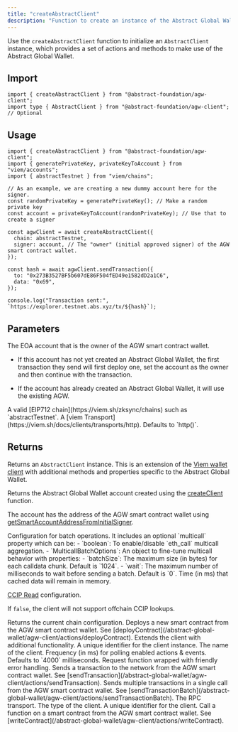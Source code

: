 ```yaml
---
title: "createAbstractClient"
description: "Function to create an instance of the Abstract Global Wallet client."
---
```


Use the `createAbstractClient` function to initialize an `AbstractClient` instance, which provides a set
of actions and methods to make use of the Abstract Global Wallet.

## Import

```tsx
import { createAbstractClient } from "@abstract-foundation/agw-client";
import type { AbstractClient } from "@abstract-foundation/agw-client"; // Optional
```

## Usage

```tsx
import { createAbstractClient } from "@abstract-foundation/agw-client";
import { generatePrivateKey, privateKeyToAccount } from "viem/accounts";
import { abstractTestnet } from "viem/chains";

// As an example, we are creating a new dummy account here for the signer.
const randomPrivateKey = generatePrivateKey(); // Make a random private key
const account = privateKeyToAccount(randomPrivateKey); // Use that to create a signer

const agwClient = await createAbstractClient({
  chain: abstractTestnet,
  signer: account, // The "owner" (initial approved signer) of the AGW smart contract wallet.
});

const hash = await agwClient.sendTransaction({
  to: "0x273B3527BF5b607dE86F504fED49e1582dD2a1C6",
  data: "0x69",
});

console.log("Transaction sent:", `https://explorer.testnet.abs.xyz/tx/${hash}`);
```

## Parameters

<ResponseField name="signer" type="Account" required>
  The EOA account that is the owner of the AGW smart contract wallet.

- If this account has not yet created an Abstract Global Wallet, the first transaction they send will first deploy one,
  set the account as the owner and then continue with the transaction.

- If the account has already created an Abstract Global Wallet, it will use the existing AGW.

</ResponseField>

<ResponseField name="address" type="ChainEIP712" required>
  A valid [EIP712 chain](https://viem.sh/zksync/chains) such as
  `abstractTestnet`.
</ResponseField>

<ResponseField name="transport" type="ChainEIP712">
  A [viem Transport](https://viem.sh/docs/clients/transports/http). Defaults to
  `http()`.
</ResponseField>

## Returns

Returns an `AbstractClient` instance. This is an extension of the [Viem wallet client](https://viem.sh/docs/clients/wallet) with
additional methods and properties specific to the Abstract Global Wallet.

<Expandable title="methods">
  <ResponseField name="account" type="Account">

Returns the Abstract Global Wallet account created using the [createClient](https://viem.sh/docs/clients/custom) function.

The account has the address of the AGW smart contract wallet using [getSmartAccountAddressFromInitialSigner](/abstract-global-wallet/agw-client/getSmartAccountAddressFromInitialSigner).

  </ResponseField>
  <ResponseField name="batch" type="{ multicall?: boolean | MulticallBatchOptions }">
    Configuration for batch operations. It includes an optional `multicall` property which can be:
    - `boolean`: To enable/disable `eth_call` multicall aggregation.
    - `MulticallBatchOptions`: An object to fine-tune multicall behavior with properties:
      - `batchSize`: The maximum size (in bytes) for each calldata chunk. Default is `1024`.
      - `wait`: The maximum number of milliseconds to wait before sending a batch. Default is `0`.
  </ResponseField>
  <ResponseField name="cacheTime" type="number">
    Time (in ms) that cached data will remain in memory.
  </ResponseField>
  <ResponseField name="ccipRead" type="Function">

[CCIP Read](https://eips.ethereum.org/EIPS/eip-3668) configuration.

If `false`, the client will not support offchain CCIP lookups.

  </ResponseField>
  <ResponseField name="chain" type="ChainEIP712">
    Returns the current chain configuration.
  </ResponseField>
  <ResponseField name="deployContract" type="Function">
    Deploys a new smart contract from the AGW smart contract wallet. See [deployContract](/abstract-global-wallet/agw-client/actions/deployContract).
  </ResponseField>
  <ResponseField name="extend" type="Function">
    Extends the client with additional functionality.
  </ResponseField>
  <ResponseField name="key" type="string">
    A unique identifier for the client instance.
  </ResponseField>
  <ResponseField name="name" type="string">
    The name of the client.
  </ResponseField>
  <ResponseField name="pollingInterval" type="number">
    Frequency (in ms) for polling enabled actions & events. Defaults to `4000` milliseconds.
  </ResponseField>
  <ResponseField name="request" type="Function">
    Request function wrapped with friendly error handling.
  </ResponseField>
  <ResponseField name="sendTransaction" type="Function">
    Sends a transaction to the network from the AGW smart contract wallet. See [sendTransaction](/abstract-global-wallet/agw-client/actions/sendTransaction).
  </ResponseField>
  <ResponseField name="sendTransactionBatch" type="Function">
    Sends multiple transactions in a single call from the AGW smart contract wallet. See [sendTransactionBatch](/abstract-global-wallet/agw-client/actions/sendTransactionBatch).
  </ResponseField>
  <ResponseField name="transport" type="Transport">
    The RPC transport.
  </ResponseField>
  <ResponseField name="type" type="string">
    The type of the client.
  </ResponseField>
  <ResponseField name="uid" type="string">
    A unique identifier for the client.
  </ResponseField>
  <ResponseField name="writeContract" type="Function">
    Call a function on a smart contract from the AGW smart contract wallet. See [writeContract](/abstract-global-wallet/agw-client/actions/writeContract).
  </ResponseField>
</Expandable>
